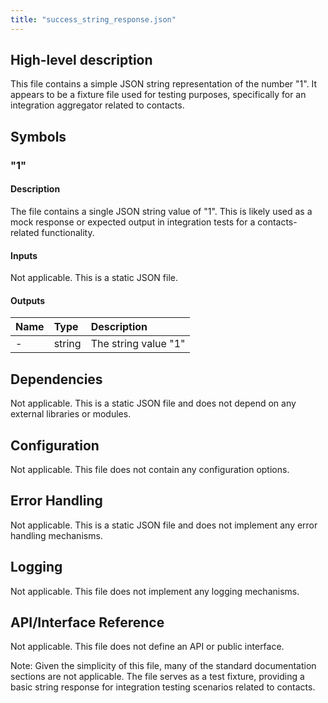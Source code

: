 ```yaml
---
title: "success_string_response.json"
---
```


## High-level description
This file contains a simple JSON string representation of the number "1". It appears to be a fixture file used for testing purposes, specifically for an integration aggregator related to contacts.

## Symbols

### "1"
#### Description
The file contains a single JSON string value of "1". This is likely used as a mock response or expected output in integration tests for a contacts-related functionality.

#### Inputs
Not applicable. This is a static JSON file.

#### Outputs
| Name | Type | Description |
|:-----|:-----|:------------|
| - | string | The string value "1" |

## Dependencies
Not applicable. This is a static JSON file and does not depend on any external libraries or modules.

## Configuration
Not applicable. This file does not contain any configuration options.

## Error Handling
Not applicable. This is a static JSON file and does not implement any error handling mechanisms.

## Logging
Not applicable. This file does not implement any logging mechanisms.

## API/Interface Reference
Not applicable. This file does not define an API or public interface.

Note: Given the simplicity of this file, many of the standard documentation sections are not applicable. The file serves as a test fixture, providing a basic string response for integration testing scenarios related to contacts.